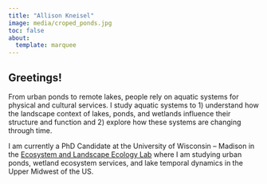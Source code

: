 ```yaml
---
title: "Allison Kneisel"
image: media/croped_ponds.jpg
toc: false
about: 
  template: marquee
---
```


## Greetings!

From urban ponds to remote lakes, people rely on aquatic systems for physical and cultural services. I study aquatic systems to 1) understand how the landscape context of lakes, ponds, and wetlands influence their structure and function and 2) explore how these systems are changing through time.

I am currently a PhD Candidate at the University of Wisconsin – Madison in the [Ecosystem and Landscape Ecology Lab](turnerlab.bio.wisc.edu) where I am studying urban ponds, wetland ecosystem services, and lake temporal dynamics in the Upper Midwest of the US.
